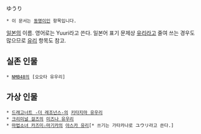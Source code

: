 ゆうり

 * 이 문서는 [[동명이인]] 항목입니다.

[[일본]]의 이름. 영어로는 Yuuri라고 쓴다.
일본어 표기 문제상 [[유리]]라고 줄여 쓰는 경우도 많으므로 [[유리]] 항목도 참고.

== 실존 인물 ==
 * [[NMB48]]의 [오오타 유우리]

== 가상 인물 ==
 * [[드래고너트 -더 레조넌스-]]의 [[키타지마 유우리]]
 * [[크리미널 걸즈]]의 [[미즈나 유우리]]
 * [[마법소녀 카즈미☆마기카]]의 [[아스카 유리]][* 쓰기는 가타카나로 ユウリ라고 쓴다.]
